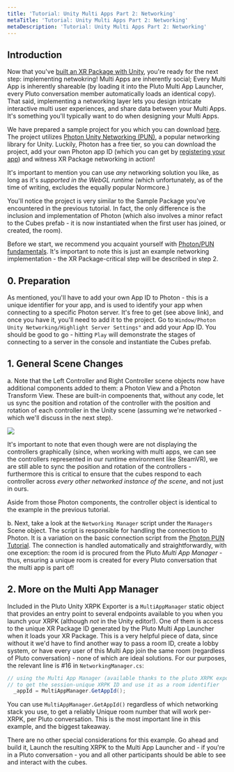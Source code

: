 ```yaml
---
title: 'Tutorial: Unity Multi Apps Part 2: Networking'
metaTitle: 'Tutorial: Unity Multi Apps Part 2: Networking'
metaDescription: 'Tutorial: Unity Multi Apps Part 2: Networking'
---
```


## Introduction

Now that you've [built an XR Package with Unity](./unityxrpk), you're ready for the next step: implementing netwokring!
Multi Apps are inherently social; Every Multi App is inherently shareable (by loading it into the Pluto Multi App Launcher, every Pluto conversation member automatically loads an identical copy).
That said, implementing a networking layer lets you design intricate interactive multi user experiences, and share data between your Multi Apps. It's something you'll typically want to do when designing your Multi Apps.

We have prepared a sample project for you which you can download [here](https://github.com/PlutoVR/unity-networked-xrpk-sample). The project utilizes [Photon Unity Networking (PUN)](https://id.photonengine.com/connect/authorize?client_id=Live.WWW&redirect_uri=https%3A%2F%2Fwww.photonengine.com%2Fsignin-oidc&response_type=code&scope=openid%20egweb.profile&code_challenge=5DXCoaVehvLCLDM1AzHvkMTWzDgNKl9Q6wBe9Hj9MTY&code_challenge_method=S256&response_mode=form_post&nonce=637622696265917553.ZjdmYzNjOTgtNTRjYi00YjU0LTk2ZjQtMzQ5MDBmYmRhYjRkMDlhYjhjNTItNjAwOC00NWYwLThhMTEtZGQ4ZGE3ODJlNjgx&ui_locales=en-US&state=CfDJ8HsbaHtZH1VIll6ZzG1iqijHciVFs7-kG7n_iOQ9Q9pUiOFCzyy0bO-7ZfC9LGvepggG4MNtfKm1WaOzVx_TZWZlRdGJh4XGGNqJOhxoUE-dujBqZOLP6Cs4MvdTpQ5FHvULAMyf7o2a4jap7KIr1928WyoASmuJB13uLpEQVFe0NvTrvAl4dW_qmJMpxNIrxm_e3kSsvnrib8Bp7rZzKeUak5AEk9jG4H6qWVcopQlg334vaXWp0Jqh0Y34jBu0swaTI-Lmo5XEKJ8_XZAvIVDHsAemAchCgqLEwYNGvBrc8R9K61_RWCFwhlq3mmMX28gBF8FtKPK1prF_glWUHSWZ3vviurISUef88ogtstsd3FgBLm9deyGDXFPn0H77Wg&x-client-SKU=ID_NETSTANDARD2_0&x-client-ver=5.5.0.0),
a popular networking library for Unity. Luckily, Photon has a free tier, so you can download the project, add your own Photon app ID (which you can get by [registering your app](https://developer.photonengine.com/dashboard/)) and witness XR Package networking in action!

It's important to mention you can use _any_ networking solution you like, as long as it's _supported in the WebGL runtime_ (which unfortunately, as of the time of writing, excludes the equally popular Normcore.)

You'll notice the project is very similar to the Sample Package you've encountered in the previous tutorial. In fact, the only difference is the inclusion and implementation of Photon (which also involves a minor refact to the Cubes prefab - it is now instantiated when the first user has joined, or created, the room).

Before we start, we recommend you acquaint yourself with [Photon/PUN fundamentals](https://doc.photonengine.com/zh-cn/pun/v2/demos-and-tutorials/pun-basics-tutorial/intro).
It's important to note this is just an example networking implementation - the XR Package-critical step will be described in step 2.

## 0. Preparation

As mentioned, you'll have to add your own App ID to Photon - this is a unique identifier for your app, and is used to identify your app when connecting to a specific Photon server. It's free to get (see above link), and once you have it, you'll need to add it to the project.
Go to `Window/Photon Unity Networking/Highlight Server Settings"` and add your App ID. You should be good to go - hitting `Play` will demonstrate the stages of connecting to a server in the console and instantiate the Cubes prefab.

## 1. General Scene Changes

a. Note that the Left Controller and Right Controller scene objects now have additional components added to them: a Photon View and a Photon Transform View.
These are built-in compoenents that, without any code, let us sync the position and rotation of the controller with the position and rotation of each controller in the Unity scene (assuming we're networked - which we'll discuss in the next step).

![](./unity_xrpk_networked/1.png)

It's important to note that even though were are not displaying the controllers graphically (since, when working with multi apps, we can see the controllers represented in our runtime environment like SteamVR), we are still able to sync the position and rotation of the controllers - furthermore this is critical to ensure that the cubes respond to each controller across _every other networked instance of the scene_, and not just in ours.

Aside from those Photon components, the controller object is identical to the example in the previous tutorial.

b. Next, take a look at the `Networking Manager` script under the `Managers` Scene object.
The script is responsible for handling the connection to Photon. It is a variation on the basic connection script from the [Photon PUN Tutorial](https://doc.photonengine.com/zh-cn/pun/v2/demos-and-tutorials/pun-basics-tutorial/intro).
The connection is handled automatically and straightforwardly, with one exception: the room id is procured from the Pluto _Multi App Manager_ - thus, ensuring a unique room is created for every Pluto conversation that the multi app is part of!

## 2. More on the Multi App Manager

Included in the Pluto Unity XRPK Exporter is a `MultiAppManager` static object that provides an entry point to several endpoints available to you when you launch your XRPK (although _not_ in the Unity editor!).
One of them is access to the unique XR Package ID generated by the Pluto Multi App Launcher when it loads your XR Package.
This is a very helpful piece of data, since without it we'd have to find another way to pass a room ID, create a lobby system, or have every user of this Multi App join the same room (regardless of Pluto conversation) - none of which are ideal solutions.
For our purposes, the relevant line is #16 in `NetworkingManager.cs`:

```csharp
// using the Multi App Manager (available thanks to the pluto XRPK exporter package)
// to get the session-unique XRPK ID and use it as a room identifier
  _appId = MultiAppManager.GetAppId();
```

You can use `MultiAppManager.GetAppId()` regardless of which networking stack you use, to get a reliably Unique room number that will work per-XRPK, per Pluto conversation. This is the most important line in this example, and the biggest takeaway.

There are no other special considerations for this example. Go ahead and build it, Launch the resulting XRPK to the Multi App Launcher and - if you're in a Pluto conversation - you and all other participants should be able to see and interact with the cubes.
